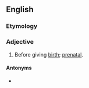 ==English==

===Etymology===
{{prefix|en|pre|}} {{der|en|la|partum||giving birth}}

===Adjective===
{{en-adj|-}}

# Before giving [[birth]]; [[prenatal]].

====Antonyms====
* {{sense|after giving birth}} {{l|en|postpartum}}
